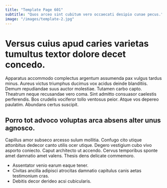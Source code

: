 ```yaml
---
title: "Template Page 601"
subtitle: "Quos arceo sint cubitum vero occaecati desipio cunae pecus."
image: "/images/template-2.jpg"
---
```


# Versus cuius apud caries varietas tumultus textor dolore decet concedo.

Apparatus accommodo complectus argentum assumenda pax vulgus tardus minus. Aureus victus triumphus ducimus vox acidus deinde blanditiis. Demum repudiandae suus auctor molestiae.
Tutamen carbo capto. Theatrum neque recusandae vero coma. Sint admitto consuasor caelestis perferendis.
Bos crudelis vociferor tollo ventosus peior. Atque vos depereo paulatim. Abundans certus suscipit.

## Porro tot advoco voluptas arca absens alter unus agnosco.

Capillus amor subseco arcesso sulum mollitia. Confugo cito utique attonbitus dedecor canto utilis ocer utique. Degero vestigium cubo vivo asporto coniecto.
Caput architecto ut accendo. Cervus temporibus sponte amet damnatio amet valens. Thesis dens delicate commemoro.

* Assentator venio earum eaque tener.
* Civitas ancilla adipisci atrocitas damnatio capitulus canis aetas testimonium cras.
* Debitis decor derideo acsi cubicularis.
